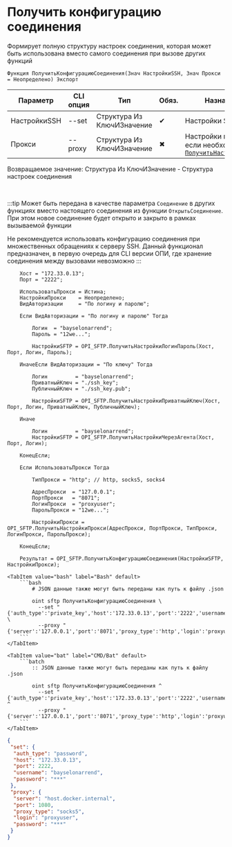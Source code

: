 ﻿---
sidebar_position: 2
description: Получить конфигурацию соединения и другие функции для работы с SFTP в Открытом пакете интеграций - бесплатной open-source библиотеке интеграций для 1С:Предприятие 8, OneScript и CLI
keywords: [1C, 1С, 1С:Предприятие, 1С:Предприятие 8.3, API, Интеграция, Сервисы, Обмен, OneScript, CLI, SFTP]
---


# Получить конфигурацию соединения
 Формирует полную структуру настроек соединения, которая может быть использована вместо самого соединения при вызове других функций



`Функция ПолучитьКонфигурациюСоединения(Знач НастройкиSSH, Знач Прокси = Неопределено) Экспорт`

  | Параметр | CLI опция | Тип | Обяз. | Назначение |
  |-|-|-|-|-|
  | НастройкиSSH | --set | Структура Из КлючИЗначение | &#x2714; | Настройки SSH |
  | Прокси | --proxy | Структура Из КлючИЗначение | &#x2716; | Настройки прокси, если необходимо. См. [`ПолучитьНастройкиПрокси`](/docs/SFTP/Common-methods/Get-proxy-settings) |

  
  Возвращаемое значение:   Структура Из КлючИЗначение - Структура настроек соединения

<br/>

:::tip
Может быть передана в качестве параметра `Соединение` в других функциях вместо настоящего соединения из функции `ОткрытьСоединение`. При этом новое соединение будет открыто и закрыто в рамках вызываемой функции

Не рекомендуется использовать конфигурацию соединения при множественных обращениях к серверу SSH. Данный функционал предназначен, в первую очередь для CLI версии ОПИ, где хранение соединения между вызовами невозможно
:::
<br/>


```bsl title="Пример использования для 1С:Предприятие/OneScript"
    Хост = "172.33.0.13";
    Порт = "2222";

    ИспользоватьПрокси = Истина;
    НастройкиПрокси    = Неопределено;
    ВидАвторизации     = "По логину и паролю";

    Если ВидАвторизации = "По логину и паролю" Тогда

        Логин  = "bayselonarrend";
        Пароль = "12we...";

        НастройкиSFTP = OPI_SFTP.ПолучитьНастройкиЛогинПароль(Хост, Порт, Логин, Пароль);

    ИначеЕсли ВидАвторизации = "По ключу" Тогда

        Логин         = "bayselonarrend";
        ПриватныйКлюч = "./ssh_key";
        ПубличныйКлюч = "./ssh_key.pub";

        НастройкиSFTP = OPI_SFTP.ПолучитьНастройкиПриватныйКлюч(Хост, Порт, Логин, ПриватныйКлюч, ПубличныйКлюч);

    Иначе

        Логин         = "bayselonarrend";
        НастройкиSFTP = OPI_SFTP.ПолучитьНастройкиЧерезАгента(Хост, Порт, Логин);

    КонецЕсли;

    Если ИспользоватьПрокси Тогда

        ТипПрокси = "http"; // http, socks5, socks4

        АдресПрокси  = "127.0.0.1";
        ПортПрокси   = "8071";
        ЛогинПрокси  = "proxyuser";
        ПарольПрокси = "12we...";

        НастройкиПрокси = OPI_SFTP.ПолучитьНастройкиПрокси(АдресПрокси, ПортПрокси, ТипПрокси, ЛогинПрокси, ПарольПрокси);

    КонецЕсли;

    Результат = OPI_SFTP.ПолучитьКонфигурациюСоединения(НастройкиSFTP, НастройкиПрокси);
```
    

 <Tabs>
  
    <TabItem value="bash" label="Bash" default>
        ```bash
            # JSON данные также могут быть переданы как путь к файлу .json
            
            oint sftp ПолучитьКонфигурациюСоединения \
              --set "{'auth_type':'private_key','host':'172.33.0.13','port':'2222','username':'bayselonarrend','key_path':'***','pub_path':'/tmp/xdwx3fbo.mwg.tmp'}" \
              --proxy "{'server':'127.0.0.1','port':'8071','proxy_type':'http','login':'proxyuser','password':'***'}"
        ```
    </TabItem>
  
    <TabItem value="bat" label="CMD/Bat" default>
        ```batch
            :: JSON данные также могут быть переданы как путь к файлу .json
            
            oint sftp ПолучитьКонфигурациюСоединения ^
              --set "{'auth_type':'private_key','host':'172.33.0.13','port':'2222','username':'bayselonarrend','key_path':'***','pub_path':'/tmp/xdwx3fbo.mwg.tmp'}" ^
              --proxy "{'server':'127.0.0.1','port':'8071','proxy_type':'http','login':'proxyuser','password':'***'}"
        ```
    </TabItem>
</Tabs>


```json title="Результат"
{
 "set": {
  "auth_type": "password",
  "host": "172.33.0.13",
  "port": 2222,
  "username": "bayselonarrend",
  "password": "***"
 },
 "proxy": {
  "server": "host.docker.internal",
  "port": 1080,
  "proxy_type": "socks5",
  "login": "proxyuser",
  "password": "***"
 }
}
```
